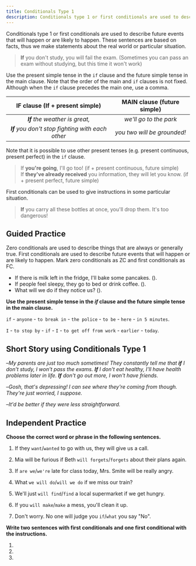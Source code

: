 ```yaml
---
title: Conditionals Type 1
description: Conditionals type 1 or first conditionals are used to describe future events that will happen or are likely to happen. These sentences are based on facts, thus we make statements about the real world or particular situation.
---
```


Conditionals type 1 or first conditionals are used to describe future events that will happen or are likely to happen. These sentences are based on facts, thus we make statements about the real world or particular situation.

> **If** you don't study, you will fail the exam. (Sometimes you can pass an exam without studying, but this time it won't work)

Use the present simple tense in the `if` clause and the future simple tense in the main clause. Note that the order of the main and `if` clauses is not fixed. Although when the `if` clause precedes the main one, use a comma.

|         IF clause (If + present simple)          | MAIN clause (future simple) |
| :----------------------------------------------: | :-------------------------: |
|          _**If** the weather is great,_          |   _we'll go to the park_    |
| _**If** you don't stop fighting with each other_ | _you two will be grounded!_ |

Note that it is possible to use other present tenses (e.g. present continuous, present perfect) in the `if` clause.

> If **you're going**, I'll go too! (if + present continuous, future simple)  
> If **they've already received** you information, they will let you know. (if + present perfect, future simple)

First conditionals can be used to give instructions in some particular situation.

> **If** you carry all these bottles at once, you'll drop them. It's too dangerous!

## Guided Practice

<Callout type="success">
  Zero conditionals are used to describe things that are always or generally true. First
  conditionals are used to describe future events that will happen or are likely to
  happen. Mark zero conditionals as ZC and first conditionals as FC.
</Callout>

- If there is milk left in the fridge, I'll bake some pancakes. (<Blank />). <Tooltip content="FC" />
- If people feel sleepy, they go to bed or drink coffee. (<Blank />). <Tooltip content="ZC" />
- What will we do if they notice us? (<Blank />). <Tooltip content="FC" />

**Use the present simple tense in the _if_ clause and the future simple tense in the main clause.**

`if` - `anyone` - `to break in` - `the police` - `to be` - `here` - `in 5 minutes`. <Tooltip content="If anyone breaks in, the police will be here in 5 minutes" />

`I` - `to stop by` - `if` - `I` - `to get off from work` - `earlier` - `today`. <Tooltip content="I'll stop by if I get off from work earlier today" />

## Short Story using Conditionals Type 1

–_My parents are just too much sometimes! They constantly tell me that **if** I don't study, I won't pass the exams. **If** I don't eat healthy, I'll have health problems later in life. **If** don't go out more, I won't have friends._

–_Gosh, that's depressing! I can see where they're coming from though. They're just worried, I suppose._

–_It'd be better if they were less straightforward._

## Independent Practice

**Choose the correct word or phrase in the following sentences.**

1. If they `want`/`wanted` to go with us, they will give us a call. <Tooltip content="want" />

2. Mia will be furious if Beth `will forgets`/`forgets` about their plans again. <Tooltip content="forgets" />

3. If `are we`/`we're` late for class today, Mrs. Smite will be really angry. <Tooltip content="we're" />

4. What `we will do`/`will we do` if we miss our train? <Tooltip content="will we do" />

5. We'll just `will find`/`find` a local supermarket if we get hungry. <Tooltip content="find" />

6. If you `will make`/`make` a mess, you'll clean it up. <Tooltip content="make" />

7. Don't worry. No one will judge you `if`/`what` you say "No". <Tooltip content="if" />

**Write two sentences with first conditionals and one first conditional with the instructions.**

1. <Blank />
   <Tooltip content="If I'm busy doing something, I'll respond to your message later." />

2. <Blank />
   <Tooltip content="If the negotiations go smoothly, they'll sign the contract." />

3. <Blank />
   <Tooltip content="If you don't buy a winter coat, you'll freeze in winter." />
